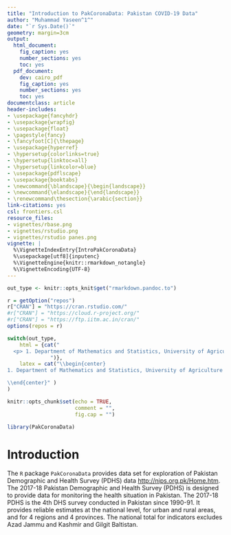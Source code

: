 ```yaml
---
title: "Introduction to PakCoronaData: Pakistan COVID-19 Data"
author: "Muhammad Yaseen^1^"
date: "`r Sys.Date()`"
geometry: margin=3cm
output:
  html_document:
    fig_caption: yes
    number_sections: yes
    toc: yes
  pdf_document:
    dev: cairo_pdf
    fig_caption: yes
    number_sections: yes
    toc: yes  
documentclass: article
header-includes:
- \usepackage{fancyhdr}
- \usepackage{wrapfig}
- \usepackage{float}
- \pagestyle{fancy}
- \fancyfoot[C]{\thepage}
- \usepackage{hyperref}
- \hypersetup{colorlinks=true}
- \hypersetup{linktoc=all}
- \hypersetup{linkcolor=blue}
- \usepackage{pdflscape}
- \usepackage{booktabs}
- \newcommand{\blandscape}{\begin{landscape}}
- \newcommand{\elandscape}{\end{landscape}}
- \renewcommand\thesection{\arabic{section}}
link-citations: yes
csl: frontiers.csl
resource_files:
- vignettes/rbase.png
- vignettes/rstudio.png
- vignettes/rstudio panes.png
vignette: |
  %\VignetteIndexEntry{IntroPakCoronaData}
  %\usepackage[utf8]{inputenc}
  %\VignetteEngine{knitr::rmarkdown_notangle}
  %\VignetteEncoding{UTF-8}
---
```


```r
out_type <- knitr::opts_knit$get("rmarkdown.pandoc.to")

r = getOption("repos")
r["CRAN"] = "https://cran.rstudio.com/"
#r["CRAN"] = "https://cloud.r-project.org/"
#r["CRAN"] = "https://ftp.iitm.ac.in/cran/"
options(repos = r)
```

```r
switch(out_type,
    html = {cat("
  <p> 1. Department of Mathematics and Statistics, University of Agriculture Faisalabad, Faisalabad-Pakistan  (myaseen208@gmail.com).</p>
              ")},
    latex = cat("\\begin{center}
1. Department of Mathematics and Statistics, University of Agriculture Faisalabad, Faisalabad-Pakistan  (myaseen208@gmail.com).

\\end{center}" )
)
```

\begin{center}
\vspace{6pt}
\hrule
\end{center}


```r
knitr::opts_chunk$set(echo = TRUE,
                      comment = "",
                      fig.cap = "")
```

```r
library(PakCoronaData)
```

# Introduction

The `R` package `PakCoronaData` provides data set for exploration of Pakistan Demographic and Health Survey (PDHS) data [http://nips.org.pk/Home.htm](http://nips.org.pk/Home.htm). The 2017-18 Pakistan Demographic and Health Survey (PDHS) is designed to provide data for monitoring the health situation in Pakistan. The 2017-18 PDHS is the 4th DHS survey conducted in Pakistan since 1990-91. It provides reliable estimates at the national level, for urban and rural areas, and for 4 regions and 4 provinces. The national total for indicators excludes Azad Jammu and Kashmir and Gilgit Baltistan.